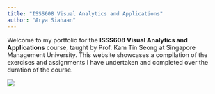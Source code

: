 ```yaml
---
title: "ISSS608 Visual Analytics and Applications"
author: "Arya Siahaan"
---
```


Welcome to my portfolio for the **ISSS608 Visual Analytics and Applications** course, taught by Prof. Kam Tin Seong at Singapore Management University. This website showcases a compilation of the exercises and assignments I have undertaken and completed over the duration of the course.

![](Images/vaclass2.png)
